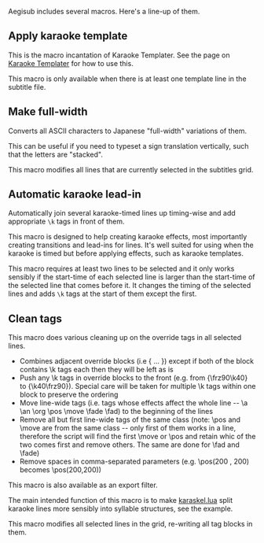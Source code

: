 Aegisub includes several macros. Here's a line-up of them.

== Apply karaoke template ==

This is the macro incantation of Karaoke Templater. See the page on [[Karaoke Templater]] for how to use this.

This macro is only available when there is at least one template line in the subtitle file.

== Make full-width ==
Converts all ASCII characters to Japanese "full-width" variations of them.

This can be useful if you need to typeset a sign translation vertically, such that the letters are "stacked".

This macro modifies all lines that are currently selected in the subtitles grid.

{{Examplebox|
Here's a typeset sign:

 {\fn@DFPGothic-EB\fs26\shad0\fe128\bord3\3c&H25485A&\c&HDEEBF1&\pos(456,184)\frz-90}Sign text

Notice that it uses an "@-font", a variation that exists of every CJK font that has "fullwidth" characters rotated 90 degrees from the baseline. Fullwidth characters include not just these fullwidth variations of the Latin alphabet but also Japanese kana and kanji, hanzi, hanja and various punctuation characters.

Now after running this macro on the line:

 {\fn@DFPGothic-EB\fs26\shad0\fe128\bord3\3c&H25485A&\c&HDEEBF1&\pos(456,184)\frz-90}Ｓｉｇｎ ｔｅｘｔ

This is what it looks before and after running the macro:

[[Image:StackedSign1.png]] [[Image:StackedSign2.png]]
}}

== Automatic karaoke lead-in ==
Automatically join several karaoke-timed lines up timing-wise and add appropriate <code>\k</code> tags in front of them.

This macro is designed to help creating karaoke effects, most importantly creating transitions and lead-ins for lines. It's well suited for using when the karaoke is timed but before applying effects, such as karaoke templates.

This macro requires at least two lines to be selected and it only works sensibly if the start-time of each selected line is larger than the start-time of the selected line that comes before it. It changes the timing of the selected lines and adds <code>\k</code> tags at the start of them except the first.

{{Examplebox|
Here's two lines of "tightly" timed karaoke:

 Dialogue: 0,0:00:44.46,0:00:46.28,Default,,0000,0000,0000,,{\k15}Ne{\k14}ver {\k14}gon{\k13}na {\k37}give {\k40}you {\k49}up
 Dialogue: 0,0:00:46.57,0:00:48.56,Default,,0000,0000,0000,,{\k13}Ne{\k13}ver {\k13}gon{\k13}na {\k36}let {\k46}you {\k65}down

Both lines start exactly when the first word starts being sung, and they end exactly when the last word ends.

Now if the ''Automatic karaoke lead-in'' macro is run on these two lines, they are changed into this:

 Dialogue: 0,0:00:44.46,<u>0:00:46.28</u>,Default,,0000,0000,0000,,{\k15}Ne{\k14}ver {\k14}gon{\k13}na {\k37}give {\k40}you {\k49}up
 Dialogue: 0,<u>0:00:46.28</u>,0:00:48.56,Default,,0000,0000,0000,,<u>{\k29}</u>{\k13}Ne{\k13}ver {\k13}gon{\k13}na {\k36}let {\k46}you {\k65}down

The start-time of the second line is changed so it matches the end-time of the first line, and a <code>\k</code> tag  is added to the start of the line, to make up for the shift otherwise created by this. This effectively creates an empty syllable that can be used as a "spacer" to create fade-in and fade-out effects.

The macro also shows this message:

 Smallest inter-line duration: 290 milliseconds

This simply says that the smallest duration between two lines it found, was 290 milliseconds, or 0.29 seconds, so that's as much time you have to make fade-in, fade-out and other transition effects, if you want every syllable-highlight to be fully visible.
}}

== Clean tags ==
This macro does various cleaning up on the override tags in all selected lines.

* Combines adjacent override blocks (i.e { ... }) except if both of the block contains \k tags each then they will be left as is
* Push any \k tags in override blocks to the front (e.g. from {\frz90\k40} to {\k40\frz90}). Special care will be taken for multiple \k tags within one block to preserve the ordering
* Move line-wide tags (i.e. tags whose effects affect the whole line -- \a \an \org \pos \move \fade \fad) to the beginning of the lines
* Remove all but first line-wide tags of the same class (note: \pos and \move are from the same class -- only first of them works in a line, therefore the script will find the first \move or \pos and retain whic of the two comes first and remove others. The same are done for \fad and \fade)
* Remove spaces in comma-separated parameters (e.g. \pos(200 , 200) becomes \pos(200,200))

This macro is also available as an export filter.

The main intended function of this macro is to make [[Automation 4 karaskel.lua|karaskel.lua]] split karaoke lines more sensibly into syllable structures, see the example.

This macro modifies all selected lines in the grid, re-writing all tag blocks in them.

{{Examplebox|
Original line:

 {\r\frz90\k80}Test {\r\fry180\k60}me

Karaskel creates these syllable structures:

* 0 &#x3D; {\r\frz90}
* 1 &#x3D; Test {\r\fry180}
* 2 &#x3D; me

After running ''Clean Tags'' on the line:

 {\k80\r\frz90}Test {\k60\r\fry180}me

Now karaskel creates these syllable structures:

* 0 &#x3D; 
* 1 &#x3D; {\r\frz90}Test
* 2 &#x3D; {\r\fry180}me

The cleaned up version is generally what you'd want since it places the override tags inside the syllables they affect.
}}

{{Automation navbox}}